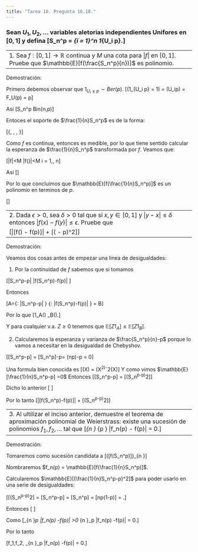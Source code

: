 ```yaml
---
title: "Tarea 10. Pregunta 16.10."
---
```


### Sean $U_1, U_2, \dots$ variables aletorias independientes Unifores en $[0,1]$ y defina \[S_n^p = \sum_{i = 1}^n 1_{U_i \leq p}.\]


-------------------------------------------------------------------------------
1. Sea $f:[0,1] \to \mathbb{R}$ continua y $M$ una cota para $|f|$ en $[0,1]$. Pruebe que $\mathbb{E}[f(\frac{S_n^p}{n})]$ es polinomio.
-------------------------------------------------------------------------------

Demostración:

Primero debemos observar que $1_{U_i \leq p} \sim Ber(p)$.
\[\mathbb{P}(1_{U_i \leq p}  = 1) = \mathbb{P}(U_i\leq p) = F_U(p) = p\]

Así \[S_n^p \sim Bin(n,p)\]

Entoces el soporte de $\frac{1}{n}S_n^p$ es de la forma:

\[\{\frac{0}{n}, \frac{1}{n}, \dots, \frac{n}{n}\}\]

Como $f$ es continua, entonces es medible, por lo que tiene sentido calcular la esperanza de $\frac{1}{n}S_n^p$ transformada por $f$. Veamos que:

\[|f|<M \implies |f(\frac{i}{n})|<M \quad \forall i = 1,\dots, n\]

Así
\[\begin{align*}
\mathbb{E}[f(\frac{1}{n}S_n^p)] &= \sum_{i=0}^pf(\frac{i}{n})\mathbb{P}(S_n^p = i)\\\\
&=\sum_{i=0}^pf(\frac{i}{n}){n \choose i}p^i(1-p)^{n-i} && (S_n^p \sim Bin(n,p))\\\\
\end{align*}\]

Por lo que concluimos que $\mathbb{E}[f(\frac{1}{n}S_n^p)]$ es un polinomio en terminos de $p$.

\[\begin{align*}
\mathbb{E}[f(\frac{1}{n}S_n^p)] &=\sum_{i=0}^pf(\frac{i}{n}){n \choose i}p^i(1-p)^{n-i}
\end{align*}\]

-------------------------------------------------------------------------------
2. Dada $\epsilon > 0$, sea $\delta > 0$ tal que si  $x,y \in [0,1]$ y $|y-x| \leq \delta$ entonces $|f(x) - f(y)|\leq \epsilon$. Pruebe que
\[|\mathbb{E}[f(\frac{S_n^p}{n}) - f(p)]| \leq \epsilon + \frac{M}{\delta}\mathbb{E}[(\frac{S_n^p}{n} - p)^2]\]
-------------------------------------------------------------------------------

Demostración:

Veamos dos cosas antes de empezar una linea de desigualdades:

1) Por la continuidad de $f$ sabemos que si tomamos

\[|\frac{1}{n}S_n^p-p| \leq \delta \implies |f(\frac{1}{n}S_n^p)-f(p)| \leq \epsilon\]

Entonces

\[A=\{\omega \in\Omega: |\frac{1}{n}S_n^p-p| \leq \delta\} \subseteq \{\omega \in \Omega: |f(\frac{1}{n}S_n^p)-f(p)| \leq \epsilon\} = B\]

Por lo que \[1_A(\omega) \leq 1_B(\omega).\]

Y para cualquier v.a. $Z\geq0$ tenemos que $\mathbb{E}[Z1_A] \leq \mathbb{E}[Z1_B]$.

2) Calcularemos la esperanza y varianza de $\frac{S_n^p}{n}-p$ porque lo vamos a necesitar en la desigualdad de Chebyshov.

\[\mathbb{E}[\frac{1}{n}S_n^p-p] = \frac{1}{n}\mathbb{E}[S_n^p]-p= \frac{1}{n}(np)-p = 0\]

Una formula bien conocida es 
\[\mathbb{Var}(X) = \mathbb{E}(X^2)-\mathbb{E}^2(X)\]
Y como vimos $\mathbb{E}[\frac{1}{n}S_n^p-p] =0$
Entonces
\[\mathbb{Var}[\frac{1}{n}S_n^p-p] = \mathbb{E}[(\frac{1}{n}S_n^p-p)^2]\]

Dicho lo anterior
\[
\begin{align*}
|\mathbb{E}[f(\frac{1}{n}S_n^p)-f(p)]| &\leq \mathbb{E}[|f(\frac{1}{n}S_n^p)-f(p)|] &&(\mbox{Desigualdad de Jensen})\\\\
&= \mathbb{E}[|f(\frac{1}{n}S_n^p)-f(p)|1_A] + \mathbb{E}[|f(\frac{1}{n}S_n^p)-f(p)|1_{A^c}]\\\\
&\leq \mathbb{E}[|f(\frac{1}{n}S_n^p)-f(p)|1_{B}] + \mathbb{E}[|f(\frac{1}{n}S_n^p)-f(p)|1_{A^c}] &&(|f(\frac{1}{n}S_n^p)-f(p)| \mbox{ es una v.a. positiva})\\\\
&\leq \mathbb{E}[\epsilon] + \mathbb{E}[|f(\frac{1}{n}S_n^p)-f(p)|1_{A^c}] &&(\mbox{Def. de B y Monotonia de } \mathbb{E})\\\\
&= \epsilon + \mathbb{E}[|f(\frac{1}{n}S_n^p)-f(p)|1_{A^c}]\\\\
&= \epsilon + \mathbb{E}[|f(\frac{1}{n}S_n^p)|1_{A^c}] + \mathbb{E}[|f(p)|1_{A^c}] && (\mbox{Desigualdad del triángulo})\\\\
&\leq \epsilon + \mathbb{E}[M1_{A^c}] + \mathbb{E}[M1_{A^c}] && (\mbox{Hipótesis})\\\\
&= \epsilon + 2M\mathbb{P}[A^c]\\\\
&=\epsilon + 2M\mathbb{P}[|\frac{1}{n}S_n^p-p|>\delta] && (\mbox{Def. de A})\\\\
&\leq \epsilon + 2M\frac{\mathbb{E}[|\frac{1}{n}S_n^p-p|^2]}{\delta^2} &&(\mbox{Desigualdad de Chebyshev})\\\\
&\leq \epsilon + 2M\frac{\mathbb{E}[|\frac{1}{n}S_n^p-p|^2]}{\delta} &&(\mbox{SPG }\delta<1)\\\\
= \epsilon + \frac{2M}{\delta}\mathbb{E}[(\frac{1}{n}S_n^p-p)^2]
\end{align*}\]

Por lo tanto
\[|\mathbb{E}[f(\frac{1}{n}S_n^p)-f(p)]|  \leq \epsilon + \frac{2M}{\delta}\mathbb{E}[(\frac{1}{n}S_n^p-p)^2]\]

-------------------------------------------------------------------------------
3. Al ultilizar el inciso anterior, demuestre el teorema de aproximación polinomial de Weierstrass: existe una sucesión de polinomios $f_1, f_2, \dots$ tal que \[\lim_{n \to \infty} \sup_{p \in [0,1]} |f_n(p) - f(p)| = 0.\]
-------------------------------------------------------------------------------

Demostración:

Tomaremos como sucesión candidata a
\[(\mathbb{E}[f(\frac{1}{n}S_n^p)])_{n \in \mathbb{N}}\]
 
Nombraremos $f_n(p) = \mathbb{E}[f(\frac{1}{n}S_n^p)]$.

Calcularemos $\mathbb{E}[(\frac{1}{n}S_n^p-p)^2]$ para poder usarlo en una serie de desigualdades:

\[\mathbb{E}[(\frac{1}{n}S_n^p-p)^2] = \mathbb{Var}[\frac{1}{n}S_n^p-p] = \frac{1}{n^2}\mathbb{Var}[S_n^p] = \frac{1}{n^2}[np(1-p)] = \frac{p(1-p)}{n}.\]

Entonces
\[
\begin{align*}
\lim_{n \to \infty}\sup_p |f_n(p) -f(p)| &= \lim_{n \to \infty}\sup_p |\mathbb{E}[f(\frac{1}{n}S_n^p)] - \mathbb{E}[f(p)]| && (\mbox{Def. de }f_n)\\\\
&=\lim_{n \to \infty}\sup_p|\mathbb{E}[f(\frac{1}{n}S_n^p)-f(p)]|\\\\
&\leq \lim_{n \to \infty} \sup_p\{ \epsilon + \frac{2M}{\delta}\mathbb{E}[(\frac{1}{n}S_n^p-p)^2]\}&& (\mbox{Inciso anterior})\\\\
&= \lim_{n \to \infty} \sup_p\{\epsilon + \frac{2M}{\delta}\frac{p(1-p)}{n}\}&& (\mbox{Calculo})\\\\
&= \lim_{n \to \infty} \max_p\{\epsilon + \frac{2M}{\delta}\frac{p(1-p)}{n}\}&& (\mbox{Se alcanza el sup})\\\\
&= \lim_{n \to \infty} \epsilon+ \frac{2M}{\delta}\frac{\frac{1}{2}(1-\frac{1}{2})}{n}\\\\
&= \lim_{n \to \infty}\epsilon+ \frac{M}{\delta}\frac{1}{2n}\\\\
&= \epsilon\\\\
\end{align*}\]


Como
\[\lim_{n \to \infty}\sup_p |f_n(p) -f(p)| \leq \epsilon \quad \forall \epsilon>0 \implies \lim_{n \to \infty}\sup_p |f_n(p) -f(p)| = 0.\]

Por lo tanto

\[\exists f_1,f_2, \dots \mbox{ tal que }  \lim_{n \to \infty}\sup_p |f_n(p) -f(p)| = 0.\]


